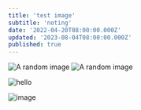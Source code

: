 ```yaml
---
title: 'test image'
subtitle: 'noting'
date: '2022-04-20T08:00:00.000Z'
updated: '2023-08-04T08:00:00.000Z'
published: true
---
```


<img src="https://upload.wikimedia.org/wikipedia/commons/thumb/b/b6/Image_created_with_a_mobile_phone.png/1200px-Image_created_with_a_mobile_phone.png" alt="A random image" />

<Image src="https://upload.wikimedia.org/wikipedia/commons/thumb/b/b6/Image_created_with_a_mobile_phone.png/1200px-Image_created_with_a_mobile_phone.png" alt="A random image"  width={300} height={1}/>

![hello](https://upload.wikimedia.org/wikipedia/commons/thumb/b/b6/Image_created_with_a_mobile_phone.png/1200px-Image_created_with_a_mobile_phone.png)

![image](/assets/blog/neural-nets-for-eye-disease/ophth-fig-3.png)